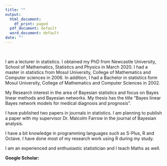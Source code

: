 ```yaml
---
title: ""
output:
  html_document:
    df_print: paged
  pdf_document: default
  word_document: default
date: ""
---
```

<p>&nbsp;</p>
I am a lecturer in statistics. I obtained my PhD from Newcastle University, School of Mathematics, Statistics and Physics in March 2020. I had a master in statistics from Mosul University, College of Mathematics and Computer sciences in 2006. In addition, I had a Bachelor in statistics form Mosul University, College of Mathematics and Computer Sciences in 2002.

My Research interest in the area of Bayesian statistics and focus on Bayes linear methods and Bayesian networks. My thesis has the title "Bayes linear Bayes network models for medical diagnosis and prognosis".

I have published two papers in journals in statistics. I am planning to publish a paper with my supervisor Dr. Malcolm Farrow in the journal of Bayesian analysis.

I have a bit knowledge in programming languages such as S-Plus, R and Octave. I have done most of my research work using R during my study.

I am an experienced and enthusiastic statistician and I teach Maths as well.

**Google Scholar:** 